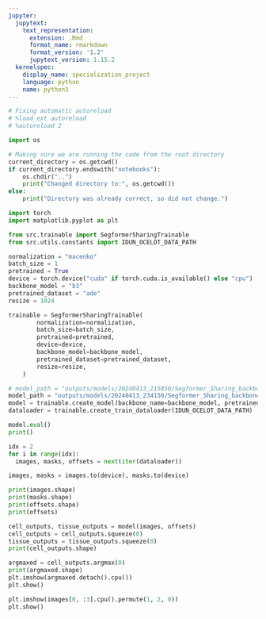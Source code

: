 ```yaml
---
jupyter:
  jupytext:
    text_representation:
      extension: .Rmd
      format_name: rmarkdown
      format_version: '1.2'
      jupytext_version: 1.15.2
  kernelspec:
    display_name: specialization_project
    language: python
    name: python3
---
```


```python
# Fixing automatic autoreload
# %load_ext autoreload
# %autoreload 2
```

```python
import os 

# Making sure we are running the code from the root directory
current_directory = os.getcwd()
if current_directory.endswith("notebooks"):
    os.chdir("..")
    print("Changed directory to:", os.getcwd())
else:
    print("Directory was already correct, so did not change.")
```

```python
import torch
import matplotlib.pyplot as plt

from src.trainable import SegformerSharingTrainable
from src.utils.constants import IDUN_OCELOT_DATA_PATH

```

```python
normalization = "macenko"
batch_size = 1
pretrained = True
device = torch.device("cuda" if torch.cuda.is_available() else "cpu")
backbone_model = "b3"
pretrained_dataset = "ade"
resize = 1024

trainable = SegformerSharingTrainable(
        normalization=normalization,
        batch_size=batch_size,
        pretrained=pretrained,
        device=device,
        backbone_model=backbone_model,
        pretrained_dataset=pretrained_dataset,
        resize=resize,
    )
```

```python
# model_path = "outputs/models/20240413_215856/Segformer_Sharing_backbone-b1_best.pth"
model_path = "outputs/models/20240413_234150/Segformer_Sharing_backbone-b3_best.pth"
model = trainable.create_model(backbone_name=backbone_model, pretrained=pretrained, device=device, model_path=model_path)
dataloader = trainable.create_train_dataloader(IDUN_OCELOT_DATA_PATH)

model.eval()
print()
```

```python
idx = 2
for i in range(idx): 
  images, masks, offsets = next(iter(dataloader))

images, masks = images.to(device), masks.to(device)
```

```python
print(images.shape)
print(masks.shape)
print(offsets.shape)
print(offsets)

```

```python
cell_outputs, tissue_outputs = model(images, offsets)
cell_outputs = cell_outputs.squeeze(0)
tissue_outputs = tissue_outputs.squeeze(0)
print(cell_outputs.shape)
```

```python
argmaxed = cell_outputs.argmax(0)
print(argmaxed.shape)
plt.imshow(argmaxed.detach().cpu())
plt.show()
```

```python
plt.imshow(images[0, :3].cpu().permute(1, 2, 0))
plt.show()
```
